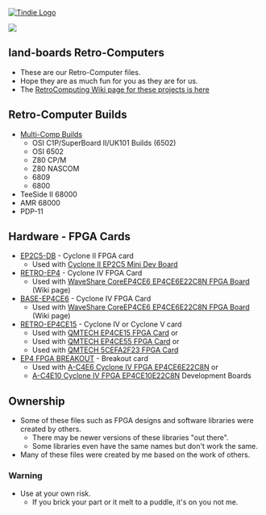 <a href="https://www.tindie.com/products/land_boards/retrocomputer-fpga-card-pcb-only/" >
<img src="http://land-boards.com/tindie/tindie-larges-v2.png" alt="Tindie Logo">
</img></a> 

<img src="http://land-boards.com/blwiki/images/0/08/RETROEP4CE15_REV4_EDGEVIEW-720PX.jpg"></img>

== land-boards Retro-Computers ==

* These are our Retro-Computer files.
* Hope they are as much fun for you as they are for us.
* The [http://land-boards.com/blwiki/index.php?title=RetroComputers RetroComputing Wiki page for these projects is here]

== Retro-Computer Builds ==

* [https://github.com/douggilliland/MultiComp Multi-Comp Builds]
** OSI C1P/SuperBoard II/UK101 Builds (6502)
** OSI 6502
** Z80 CP/M
** Z80 NASCOM
** 6809
** 6800
* TeeSide II 68000
* AMR 68000
* PDP-11

== Hardware - FPGA Cards ==

* [[EP2C5-DB]] - Cyclone II FPGA card
** Used with [[Cyclone_II_EP2C5_Mini_Dev_Board|Cyclone II EP2C5 Mini Dev Board]]
* [[RETRO-EP4]] - Cyclone IV FPGA Card
** Used with [https://www.waveshare.com/wiki/CoreEP4CE6 WaveShare CoreEP4CE6 EP4CE6E22C8N FPGA Board] (Wiki page)
* [[BASE-EP4CE6]] - Cyclone IV FPGA Card
** Used with [https://www.waveshare.com/wiki/CoreEP4CE6 WaveShare CoreEP4CE6 EP4CE6E22C8N FPGA Board] (Wiki page)
* [[RETRO-EP4CE15]] - Cyclone IV or Cyclone V card
** Used with [[QMTECH EP4CE15 FPGA Card]] or 
** Used with [[QMTECH EP4CE55 FPGA Card]] or 
** Used with [[QM_Tech_Cyclone_V_FPGA_Board|QMTECH 5CEFA2F23 FPGA Card]]
* [[EP4 FPGA BREAKOUT]] - Breakout card
** Used with [[A-C4E6_Cyclone_IV_FPGA_EP4CE6E22C8N_Development_Board|A-C4E6 Cyclone IV FPGA EP4CE6E22C8N]] or
** [[A-C4E10_Cyclone_IV_FPGA_EP4CE10E22C8N_Development_Board|A-C4E10 Cyclone IV FPGA EP4CE10E22C8N]] Development Boards
== Ownership ==

* Some of these files such as FPGA designs and software libraries were created by others.
** There may be newer versions of these libraries "out there".
** Some libraries even have the same names but don't work the same.
* Many of these files were created by me based on the work of others.

=== Warning ===

* Use at your own risk.
** If you brick your part or it melt to a puddle, it's on you not me.
